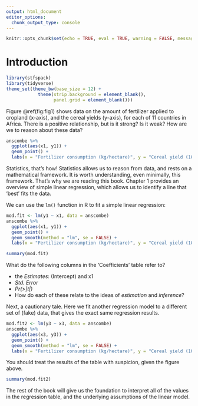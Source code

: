 ```yaml
---
output: html_document
editor_options: 
  chunk_output_type: console
---
```


```r
knitr::opts_chunk$set(echo = TRUE, eval = TRUE, warning = FALSE, message = FALSE)
```

# Introduction {#intro}

```r
library(stfspack)
library(tidyverse)
theme_set(theme_bw(base_size = 12) + 
            theme(strip.background = element_blank(), 
                  panel.grid = element_blank())) 
```

Figure \@ref(fig:fig1) shows data on the amount of fertilizer applied to cropland (x-axis), and the cereal yields (y-axis), for each of 11 countries in Africa. There is a positive relationship, but is it strong? Is it weak? How are we to reason about these data? 

```r
anscombe %>% 
  ggplot(aes(x1, y1)) + 
  geom_point() + 
  labs(x = "Fertilizer consumption (kg/hectare)", y = "Cereal yield (100kg/hectare)")
```

Statistics, that's how! Statistics allows us to reason from data, and rests on a mathematical framework. It is worth understanding, even minimally, this framework. That's why we are reading this book. Chapter 1 provides an overview of simple linear regression, which allows us to identify a line that 'best' fits the data. 

We can use the `lm()` function in R to fit a simple linear regression: 

```r
mod.fit <- lm(y1 ~ x1, data = anscombe)
anscombe %>% 
  ggplot(aes(x1, y1)) + 
  geom_point() + 
  geom_smooth(method = "lm", se = FALSE) + 
  labs(x = "Fertilizer consumption (kg/hectare)", y = "Cereal yield (100kg/hectare)")
```
  
```r
summary(mod.fit)
```

What do the following columns in the 'Coefficients' table refer to?

  - the *Estimates*: (Intercept) and x1
  - *Std. Error*  
  - *Pr(>|t|)*
  - How do each of these relate to the ideas of *estimation* and *inference*?

Next, a cautionary tale. Here we fit another regression model to a different set of (fake) data, that gives the exact same regression results. 

```r
mod.fit2 <- lm(y3 ~ x3, data = anscombe)
anscombe %>% 
  ggplot(aes(x3, y3)) + 
  geom_point() + 
  geom_smooth(method = "lm", se = FALSE) + 
  labs(x = "Fertilizer consumption (kg/hectare)", y = "Cereal yield (100kg/hectare)")
```

You should treat the results of the table with suspicion, given the figure above. 

```r
summary(mod.fit2)
```

The rest of the book will give us the foundation to interpret all of the values in the regression table, and the underlying assumptions of the linear model. 


<!-- You can label chapter and section titles using `{#label}` after them, e.g., we can reference Chapter \@ref(intro). If you do not manually label them, there will be automatic labels anyway, e.g., Chapter \@ref(methods). -->

<!-- Figures and tables with captions will be placed in `figure` and `table` environments, respectively. -->

<!-- ```{r nice-fig, fig.cap='Here is a nice figure!', out.width='80%', fig.asp=.75, fig.align='center'} -->
<!-- par(mar = c(4, 4, .1, .1)) -->
<!-- plot(pressure, type = 'b', pch = 19) -->
<!-- ``` -->

<!-- Reference a figure by its code chunk label with the `fig:` prefix, e.g., see Figure \@ref(fig:nice-fig). Similarly, you can reference tables generated from `knitr::kable()`, e.g., see Table \@ref(tab:nice-tab). -->

<!-- ```{r nice-tab, tidy=FALSE} -->
<!-- knitr::kable( -->
<!--   head(iris, 20), caption = 'Here is a nice table!', -->
<!--   booktabs = TRUE -->
<!-- ) -->
<!-- ``` -->
